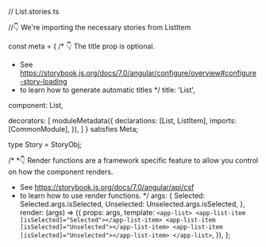 // List.stories.ts





//👇 We're importing the necessary stories from ListItem

const meta = {
  /* 👇 The title prop is optional.
   * See https://storybook.js.org/docs/7.0/angular/configure/overview#configure-story-loading
   * to learn how to generate automatic titles
   */
  title: 'List',

  component: List,

  decorators: [
    moduleMetadata({
      declarations: [List, ListItem],
      imports: [CommonModule],
    }),
  ]
} satisfies Meta<List>;

type Story = StoryObj<List>;

/*
 *👇 Render functions are a framework specific feature to allow you control on how the component renders.
 * See https://storybook.js.org/docs/7.0/angular/api/csf
 * to learn how to use render functions.
 */
  args: {
    Selected: Selected.args.isSelected,
    Unselected: Unselected.args.isSelected,
  },
  render: (args) => ({
    props: args,
    template: `
      <app-list>
        <app-list-item [isSelected]="Selected"></app-list-item>
        <app-list-item [isSelected]="Unselected"></app-list-item>
        <app-list-item [isSelected]="Unselected"></app-list-item>
      </app-list>
    `,
  }),
};
